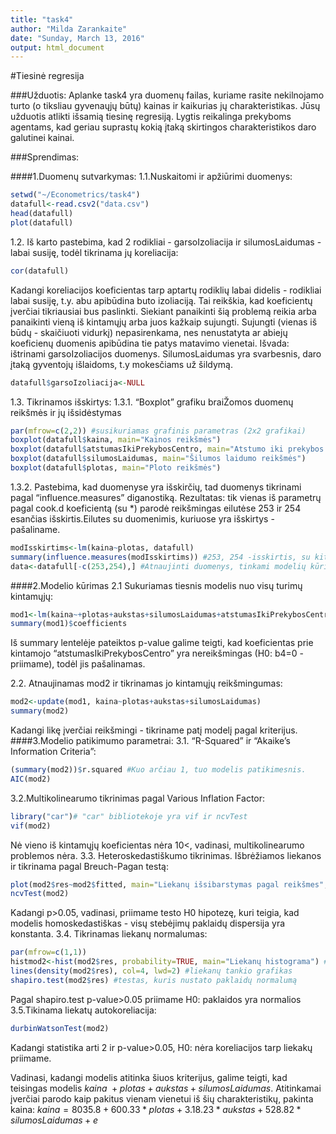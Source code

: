 ```yaml
---
title: "task4"
author: "Milda Zarankaite"
date: "Sunday, March 13, 2016"
output: html_document
---
```


#Tiesinė regresija

###Užduotis: Aplanke task4 yra duomenų failas, kuriame rasite nekilnojamo turto (o tiksliau gyvenaųjų būtų) kainas ir kaikurias jų charakteristikas. Jūsų užduotis atlikti išsamią tiesinę regresiją. Lygtis reikalinga prekyboms agentams, kad geriau suprastų kokią įtaką skirtingos charakteristikos daro galutinei kainai.

###Sprendimas:

####1.Duomenų sutvarkymas:
1.1.Nuskaitomi ir apžiūrimi duomenys:
```r
setwd("~/Econometrics/task4")
datafull<-read.csv2("data.csv") 
head(datafull)
plot(datafull)
```
1.2. Iš karto pastebima, kad 2 rodikliai - garsoIzoliacija ir silumosLaidumas - labai susiję, todėl tikrinama jų koreliacija:
```r
cor(datafull)
```
Kadangi koreliacijos koeficientas tarp aptartų rodiklių labai didelis - rodikliai labai susiję, t.y. abu apibūdina buto izoliaciją. Tai reikškia, kad koeficientų įverčiai tikriausiai bus paslinkti. Siekiant panaikinti šią problemą reikia arba panaikinti vieną iš kintamųjų arba juos kažkaip sujungti. 
Sujungti (vienas iš būdų - skaičiuoti vidurkį) nepasirenkama, nes nenustatyta ar abiejų koeficienų duomenis apibūdina tie patys matavimo vienetai.
Išvada: ištrinami garsoIzoliacijos duomenys. SilumosLaidumas yra svarbesnis, daro įtaką gyventojų išlaidoms, t.y mokesčiams už šildymą.
```r
datafull$garsoIzoliacija<-NULL
```
1.3. Tikrinamos išskirtys:
1.3.1. "Boxplot" grafiku braiŽomos duomenų reikšmės ir jų išsidėstymas
```r
par(mfrow=c(2,2)) #susikuriamas grafinis parametras (2x2 grafikai)
boxplot(datafull$kaina, main="Kainos reikšmės")
boxplot(datafull$atstumasIkiPrekybosCentro, main="Atstumo iki prekybos centro reikšmės")
boxplot(datafull$silumosLaidumas, main="Šilumos laidumo reikšmės")
boxplot(datafull$plotas, main="Ploto reikšmės")

```
1.3.2. Pastebima, kad duomenyse yra išskirčių, tad duomenys tikrinami pagal "influence.measures" diganostiką. Rezultatas: tik vienas iš parametrų pagal cook.d koeficientą (su $*$) parodė reikšmingas eilutėse 253 ir 254 esančias išskirtis.Eilutes su duomenimis, kuriuose yra išskirtys - pašaliname.
```r
modIsskirtims<-lm(kaina~plotas, datafull)
summary(influence.measures(modIsskirtims)) #253, 254 -isskirtis, su kitais nera
data<-datafull[-c(253,254),] #Atnaujinti duomenys, tinkami modelių kūrimui
```

####2.Modelio kūrimas
2.1 Sukuriamas tiesnis modelis nuo visų turimų kintamųjų:
```r
mod1<-lm(kaina~+plotas+aukstas+silumosLaidumas+atstumasIkiPrekybosCentro, data)
summary(mod1)$coefficients
```
Iš summary lentelėje pateiktos p-value galime teigti, kad koeficientas prie kintamojo "atstumasIkiPrekybosCentro" yra nereikšmingas (H0: b4=0 - priimame), todėl jis pašalinamas.

2.2. Atnaujinamas mod2 ir tikrinamas jo kintamųjų reikšmingumas:
```r
mod2<-update(mod1, kaina~plotas+aukstas+silumosLaidumas)
summary(mod2)
```
Kadangi likę įverčiai reikšmingi - tikriname patį modelį pagal kriterijus.
####3.Modelio patikimumo parametrai:
3.1. "R-Squared" ir "Akaike's Information Criteria":
```r
(summary(mod2))$r.squared #Kuo arčiau 1, tuo modelis patikimesnis. 
AIC(mod2)
```
3.2.Multikolinearumo tikrinimas pagal Various Inflation Factor: 
```r
library("car")# "car" bibliotekoje yra vif ir ncvTest
vif(mod2)
```
Nė vieno iš kintamųjų koeficientas nėra 10<, vadinasi, multikolinearumo problemos nėra.
3.3. Heteroskedastiškumo tikrinimas. Išbrėžiamos liekanos ir tikrinama pagal Breuch-Pagan testą:
```r
plot(mod2$res~mod2$fitted, main="Liekanų išsibarstymas pagal reikšmes", col=2)
ncvTest(mod2)
```
Kadangi p>0.05, vadinasi, priimame testo H0 hipotezę, kuri teigia, kad modelis homoskedastiškas - visų stebėjimų paklaidų dispersija yra konstanta.
3.4. Tikrinamas liekanų normalumas:
```r
par(mfrow=c(1,1))
histmod2<-hist(mod2$res, probability=TRUE, main="Liekanų histograma") #išbrėžiama histograma
lines(density(mod2$res), col=4, lwd=2) #liekanų tankio grafikas
shapiro.test(mod2$res) #testas, kuris nustato paklaidų normalumą
```
Pagal shapiro.test p-value>0.05 priimame H0: paklaidos yra normalios
3.5.Tikinama liekatų autokoreliacija:
```r
durbinWatsonTest(mod2)
```
Kadangi statistika arti 2 ir p-value>0.05, H0: nėra koreliacijos tarp liekakų priimame.

Vadinasi, kadangi modelis atitinka šiuos kriterijus, galime teigti, kad teisingas modelis $kaina~+plotas+aukstas+silumosLaidumas$. 
Atitinkamai įverčiai parodo kaip pakitus vienam vienetui iš šių charakteristikų, pakinta kaina: 
$kaina=8035.8 + 600.33*plotas+3.18.23*aukstas+528.82*silumosLaidumas+e$

